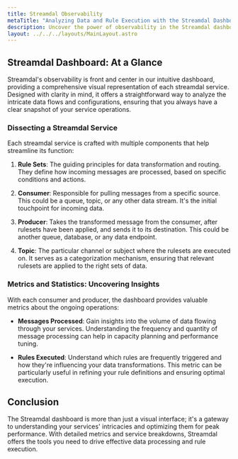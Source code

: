 ```yaml
---
title: Streamdal Observability
metaTitle: "Analyzing Data and Rule Execution with the Streamdal Dashboard"
description: Uncover the power of observability in the Streamdal dashboard to better understand your services and message flows.
layout: ../../../layouts/MainLayout.astro
---
```



<Changes />

## Streamdal Dashboard: At a Glance

Streamdal's observability is front and center in our intuitive dashboard, providing a comprehensive visual representation of each streamdal service. Designed with clarity in mind, it offers a straightforward way to analyze the intricate data flows and configurations, ensuring that you always have a clear snapshot of your service operations.

### Dissecting a Streamdal Service

Each streamdal service is crafted with multiple components that help streamline its function:

1. **Rule Sets**: The guiding principles for data transformation and routing. They define how incoming messages are processed, based on specific conditions and actions.

2. **Consumer**: Responsible for pulling messages from a specific source. This could be a queue, topic, or any other data stream. It's the initial touchpoint for incoming data.

3. **Producer**: Takes the transformed message from the consumer, after rulesets have been applied, and sends it to its destination. This could be another queue, database, or any data endpoint.

4. **Topic**: The particular channel or subject where the rulesets are executed on. It serves as a categorization mechanism, ensuring that relevant rulesets are applied to the right sets of data.

### Metrics and Statistics: Uncovering Insights

With each consumer and producer, the dashboard provides valuable metrics about the ongoing operations:

- **Messages Processed**: Gain insights into the volume of data flowing through your services. Understanding the frequency and quantity of message processing can help in capacity planning and performance tuning.

- **Rules Executed**: Understand which rules are frequently triggered and how they're influencing your data transformations. This metric can be particularly useful in refining your rule definitions and ensuring optimal execution.

## Conclusion

The Streamdal dashboard is more than just a visual interface; it's a gateway to understanding your services' intricacies and optimizing them for peak performance. With detailed metrics and service breakdowns, Streamdal offers the tools you need to drive effective data processing and rule execution.
